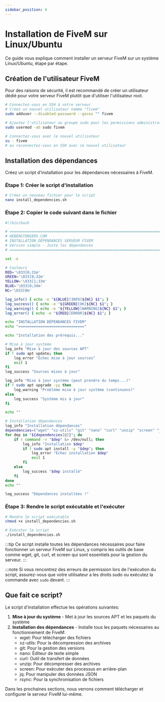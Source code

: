 ```yaml
---
sidebar_position: 4
---
```


# Installation de FiveM sur Linux/Ubuntu

Ce guide vous explique comment installer un serveur FiveM sur un système Linux/Ubuntu, étape par étape.

## Création de l'utilisateur FiveM

Pour des raisons de sécurité, il est recommandé de créer un utilisateur dédié pour votre serveur FiveM plutôt que d'utiliser l'utilisateur root.

```bash
# Connectez-vous en SSH à votre serveur
# Créez un nouvel utilisateur nommé "fivem"
sudo adduser --disabled-password --gecos "" fivem

# Ajoutez l'utilisateur au groupe sudo pour les permissions administratives
sudo usermod -aG sudo fivem

# Connectez-vous avec le nouvel utilisateur
su - fivem
# ou reconnectez-vous en SSH avec ce nouvel utilisateur
```

## Installation des dépendances

Créez un script d'installation pour les dépendances nécessaires à FiveM.

### Étape 1: Créer le script d'installation

```bash
# Créez un nouveau fichier pour le script
nano install_dependencies.sh
```

### Étape 2: Copier le code suivant dans le fichier

```bash title="install_dependencies.sh"
#!/bin/bash

# =============================================================================
# HEBERGTONSERV.COM
# INSTALLATION DÉPENDANCES SERVEUR FIVEM
# Version simple - Juste les dépendances
# =============================================================================

set -e

# Couleurs
RED='\033[0;31m'
GREEN='\033[0;32m'
YELLOW='\033[1;33m'
BLUE='\033[0;34m'
NC='\033[0m'

log_info() { echo -e "${BLUE}[INFO]${NC} $1"; }
log_success() { echo -e "${GREEN}[OK]${NC} $1"; }
log_warning() { echo -e "${YELLOW}[WARNING]${NC} $1"; }
log_error() { echo -e "${RED}[ERROR]${NC} $1"; }

echo "INSTALLATION DÉPENDANCES FIVEM"
echo "=============================="

echo "Installation des prérequis..."

# Mise à jour système
log_info "Mise à jour des sources APT"
if ! sudo apt update; then
    log_error "Échec mise à jour sources"
    exit 1
fi
log_success "Sources mises à jour"

log_info "Mise à jour système (peut prendre du temps...)"
if ! sudo apt upgrade -y; then
    log_warning "Problème mise à jour système (continuons)"
else
    log_success "Système mis à jour"
fi

echo ""

# Installation dépendances
log_info "Installation dépendances"
dependencies=("wget" "xz-utils" "git" "nano" "curl" "unzip" "screen" "jq" "rsync")
for dep in "${dependencies[@]}"; do
    if ! command -v "$dep" &> /dev/null; then
        log_info "Installation $dep"
        if ! sudo apt install -y "$dep"; then
            log_error "Échec installation $dep"
            exit 1
        fi
    else
        log_success "$dep installé"
    fi
done
echo ""

log_success "Dépendances installées !"
```

### Étape 3: Rendre le script exécutable et l'exécuter

```bash
# Rendre le script exécutable
chmod +x install_dependencies.sh

# Exécuter le script
./install_dependencies.sh
```

:::tip
Ce script installe toutes les dépendances nécessaires pour faire fonctionner un serveur FiveM sur Linux, y compris les outils de base comme wget, git, curl, et screen qui sont essentiels pour la gestion du serveur.
:::

:::note
Si vous rencontrez des erreurs de permission lors de l'exécution du script, assurez-vous que votre utilisateur a les droits sudo ou exécutez la commande avec `sudo` devant.
:::

## Que fait ce script?

Le script d'installation effectue les opérations suivantes:

1. **Mise à jour du système** - Met à jour les sources APT et les paquets du système
2. **Installation des dépendances** - Installe tous les paquets nécessaires au fonctionnement de FiveM:
   - wget: Pour télécharger des fichiers
   - xz-utils: Pour la décompression des archives
   - git: Pour la gestion des versions
   - nano: Éditeur de texte simple
   - curl: Outil de transfert de données
   - unzip: Pour décompresser des archives
   - screen: Pour exécuter des processus en arrière-plan
   - jq: Pour manipuler des données JSON
   - rsync: Pour la synchronisation de fichiers

Dans les prochaines sections, nous verrons comment télécharger et configurer le serveur FiveM lui-même.